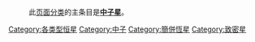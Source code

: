 :此[[Wikipedia:页面分类|页面分类]]的主条目是'''[[中子星|中子星]]'''。
{{Commonscat|Neutron stars}}

[[Category:各类型恒星|Category:各类型恒星]]
[[Category:中子|Category:中子]]
[[Category:簡併恆星|Category:簡併恆星]]
[[Category:致密星|Category:致密星]]